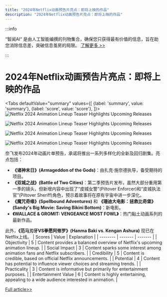 ```yaml
---
title: "2024年Netflix动画预告片亮点：即将上映的作品"
description: "2024年Netflix动画预告片亮点：即将上映的作品"
---
```



:::info

“智闻AI“ 是由人工智能编撰的刊物集合，确保您只获得最有价值的信息，旨在助您消除信息差，突破信息茧房的局限。  [了解更多 >>](/)

:::

# 2024年Netflix动画预告片亮点：即将上映的作品


<Tabs
	defaultValue="summary"
	values={[
	{label: 'summary', value: 'summary'},
	{label: 'score', value: 'score'},
]}>
<TabItem value="summary">
<img
  src="https://image.informedainews.com/2024/06/Ent-XTt-1717829566-0.jpg"
  alt="Netflix 2024 Animation Lineup Teaser Highlights Upcoming Releases"
/>

<img
  src="https://image.informedainews.com/2024/06/Ent-V87-1717829566-1.jpg"
  alt="Netflix 2024 Animation Lineup Teaser Highlights Upcoming Releases"
/>

<img
  src="https://image.informedainews.com/2024/06/Ent-oPW-1717829566-2.jpg"
  alt="Netflix 2024 Animation Lineup Teaser Highlights Upcoming Releases"
/>

<img
  src="https://image.informedainews.com/2024/06/Ent-ZLl-1717829566-3.jpg"
  alt="Netflix 2024 Animation Lineup Teaser Highlights Upcoming Releases"
/>



奈飞发布2024年动画片单预告，承诺将推出一系列多样化的全新及回归剧集。亮点包括：

- **《诸神末日》(Armageddon of the Gods)**：由扎克·施奈德执导，备受期待的项目。
- **《双城之战》(Battle of Two Cities)**：第二季预告片发布，虽然大部分重用第一季的镜头，但新增内容中出现了“皮城女警”(Piltover Enforcer)和“皮城执法官”(Piltover Sheriff)角色，预示着故事将在原有宇宙中进一步深化。
- **《魔咒奇缘》(Spellbound Adventures)** 和 **《珊迪大电影：拯救比奇堡》(Sandy's Big Movie: Saving Bikini Bottom)**：新电影。
- **《WALLACE & GROMIT: VENGEANCE MOST FOWL》**：热门黏土动画系列的最新作品。

此外，**《范马刃牙VS拳愿阿修罗》(Hanma Baki vs. Kengan Ashura)** 现已在Netflix上线。
</TabItem>
<TabItem value="score">
	| Scores     | Value   | Explanation |
	| -------- | ------- | ------- |
	| Objectivity  | 5    | Content provides a balanced overview of Netflix's upcoming animation lineup.    |
	| Social Impact | 3     | Content sparks some interest among animation fans and Netflix subscribers.    |
	| Credibility    | 5    | Content is credible, based on official Netflix announcements.    |
	| Potential    | 4    | Content has potential to influence viewer choices and streaming trends.    |
	| Practicality    | 3    | Content is informative but primarily for entertainment purposes.    |
	| Entertainment Value    | 6    | Content is highly entertaining, appealing to a wide audience interested in animation.    |
</TabItem>
</Tabs>

[Full article>>](https://www.gcores.com/articles/183046)
